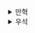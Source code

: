 <details>
  <summary>만혁</summary>
  # 연습문제 7.1

```kt
data class Holder<T>(private val value: T) {
    fun<U> transform(f: (T) -> U): Holder<U> = Holder(f(value))

    fun combine(other: Holder<T>, f: (T, T) -> T): Holder<T> {
        return Holder(f(this.value, other.value))
    }
    
    fun combine2(other: Holder<T>, f: (T, T) -> T): Holder<T> {
        return this.transform { it -> f(it, other.value) }
    }

    @Test
    fun test() {
        val hello = Holder("Hello")
        val world = Holder("World")

        val result = hello.combine(world) {first, second -> "$first $second"}
        Assertions.assertEquals(result, Holder("Hello World"))

    }
}
```


# 연습문제 7.3

```kt
fun <T> T.asSuccess(): Outcome<Nothing, T> = Success(this)
fun <E : OutcomeError> E.asFailure(): Outcome<E, Nothing> = Failure(this)

sealed class Outcome<out E : OutcomeError, out T> {

    fun <U> transform(f: (T) -> U): Outcome<E, U> =
        when (this) {
            is Success -> f(value).asSuccess()
            is Failure -> this
        }

    fun <F : OutcomeError> transformFailure(f: (E) -> F): Outcome<F, T> =
        when (this) {
            is Success -> this
            is Failure -> f(error).asFailure()
        }
}
```


# 연습문제 7.4

```kt
fun <T> tryAndCatch(f: () -> T): Outcome<ThrowableError, T> {
    return try {
        f().asSuccess()
    } catch (t: Throwable) {
        ThrowableError(t).asFailure()
    }
}
```
</details><details>
  <summary>우석</summary>
  # 연습문제 7.1
```kotlin
fun combine(other: Holder<T>, f: (T, T) -> T): Holder<T> =
    transform { v -> f(v, other.value) }
```


## 연습문제 7.2
```kotlin
@Test
fun 펑터는_항등사상을_보존해야_한다() {
    repeat(1000) {
        val randomNumber = random.nextInt().asSuccess()
        val sut = randomNumber.transform(::identity)

        expectThat(randomNumber).isEqualTo(sut)
    }

}

@Test
fun 펑터는_사상의_합성을_보존해야_한다() {
    repeat(1000) {
        val randomString = getRandomString(random.nextInt(1000)).asSuccess()
        val o1 = randomString.transform {
            v -> v.length
        }.transform {
            v -> v + 1
        }

        val lengthPlusOne = String::length andThen Int::inc
        val o2 = randomString.transform(lengthPlusOne)

        expectThat(o1).isEqualTo(o2)
    }
}

fun getRandomString(length: Int): String {
    val allowedChars = ('A'..'Z') + ('a'..'z') + ('0'..'9')
    return (1..length)
        .map { allowedChars.random() }
        .joinToString("")
}
```

## 연습문제 7.3
```kotlin
fun <F : OutcomeError> transformFailure(f: (E) -> F): Outcome<F, T> =
    when (this) {
        is Failure -> f(this.error).asFailure()
        is Success -> this
    }
```

## 연습문제 7.4
```kotlin
fun <T> tryAndCatch(block: () -> T): Outcome<ThrowableError, T> {
   return try {
       block().asSuccess()
   } catch (t: Throwable) {
       ThrowableError(t).asFailure()
   }
}
```
</details>